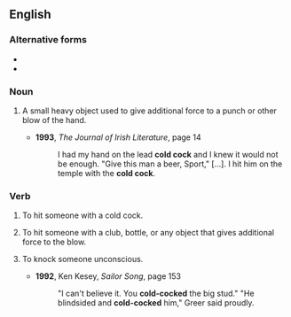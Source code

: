 ==English==

===Alternative forms===
* {{l|en|coldcock}}
* {{l|en|cold-cock}}

===Noun===
{{en-noun}}

# {{label|en|slang}} A small heavy object used to give additional force to a punch or other blow of the hand.
#* '''1993''', ''The Journal of Irish Literature'', page 14
#*: I had my hand on the lead '''cold cock''' and I knew it would not be enough. "Give this man a beer, Sport," […]. I hit him on the temple with the '''cold cock'''.

===Verb===
{{en-verb}}

# {{label|en|slang}} To hit someone with a cold cock.
# {{label|en|slang}} To hit someone with a club, bottle, or any object that gives additional force to the blow.
# {{label|en|slang}} To knock someone unconscious.
#* '''1992''', Ken Kesey, ''Sailor Song'', page 153
#*: "I can't believe it. You '''cold-cocked''' the big stud." "He blindsided and '''cold-cocked''' him," Greer said proudly.
